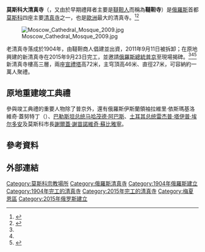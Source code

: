 {{NoteTA
|G1=Unit
}}
{{Infobox religious building
|building_name= 莫斯科大清真寺
|image= Moscow Cathedral Mosque 01-2016.jpg
|caption= 莫斯科大清真寺
|location= [[莫斯科|莫斯科]]
|map_type= Russia Moscow
|latd= 55
|latm= 46
|lats= 45
|latNS= N
|longd= 37
|longm= 37
|longs= 37
|longEW= E
|religious_affiliation= [[伊斯兰教|伊斯兰教]]
|municipality= [[莫斯科|莫斯科]]
|leadership= 
|website= http://www.mihrab.ru/
|architecture= yes
|architect= 尼古萊·艾列克西伊維奇·茹可夫
|architecture_type= [[清真寺|清真寺]]
|architecture_style= [[拜占庭式建筑|拜占庭式建筑]]
|founded_by= 薩利赫·尤蘇波維奇·葉律津
|funded_by= 
|general_contractor= 
|facade_direction= 南
|groundbreaking= 2011年
|year_completed= 2015年
|construction_cost= 1.7億美元
|specifications= yes
|capacity= 約一萬人
|length= 
|width= 
|width_nave= 
|height_max= 
|dome_quantity= 1座
|dome_height_outer= 46公尺
|dome_height_inner= 
|dome_dia_outer= 27公尺
|dome_dia_inner= 
|minaret_quantity= 2座
|minaret_height= 72公尺
|spire_quantity= 
|spire_height= 
|materials= 
}}


'''莫斯科大清真寺'''（{{lang|ru|Московская соборная мечеть}}，又由於早期禮拜者主要是[[韃靼人|韃靼人]]而稱為'''韃靼寺'''）是[[俄羅斯|俄羅斯]]首都[[莫斯科|莫斯科]]四座主要[[清真寺|清真寺]]之一，也是[[歐洲|歐洲]]最大的清真寺。<ref name="rt">{{cite news |url=http://russian.rt.com/article/118307 |script-title=ru:В Москве сегодня после реставрации открылась крупнейшая мечеть Европы |publisher=今日俄罗斯 |date=2015-09-23 |language=ru |accessdate=2015-09-23 |archive-date=2020-08-12 |archive-url=https://web.archive.org/web/20200812015539/https://russian.rt.com/article/118307 |dead-url=no }}</ref><ref name="sputniknews">{{cite news |url=http://sputniknews.com/photo/20150923/1027391161/moscow-unveils-biggest-biggest-mosque-in-europe-photos.html |title=Moscow Unveils Biggest Mosque in Europe |publisher=史普尼克新聞 |date=2015-09-23 |language=en |accessdate=2015-09-23 |archive-date=2016-08-07 |archive-url=https://web.archive.org/web/20160807174501/http://sputniknews.com/photo/20150923/1027391161/moscow-unveils-biggest-biggest-mosque-in-europe-photos.html |dead-url=no }}</ref>

[[File:Moscow_Cathedral_Mosque_2009.jpg|thumb]]

老清真寺落成於1904年，由韃靼商人倡建並出資，2011年9月11日被拆卸；在原地興建的新清真寺在2015年9月23日完工，並邀請[[俄羅斯總統|俄羅斯總統]][[普京|普京]]至現場揭碑。<ref name="rt" /><ref name="sputniknews" /><ref>{{cite news|title=Moscow Central Mosque To Be Built By 2014-15|url=http://www.rferl.org/content/moscow_central_mosque_to_be_built_by_2014-15/24380743.html|newspaper=[[自由歐洲電台|自由歐洲電台]]|date=2011-11-03|language=en|accessdate=2013-05-07|archive-date=2015-09-24|archive-url=https://web.archive.org/web/20150924141603/http://www.rferl.org/content/moscow_central_mosque_to_be_built_by_2014-15/24380743.html|dead-url=no}}</ref>新清真寺樓高三層，兩座[[宣禮塔|宣禮塔]]高72米，主穹頂高46米、直徑27米，可容納約一萬人聚禮。

== 原地重建竣工典禮 ==
{{并列图像
|align= center
|image1= The opening of the Moscow Cathedral Mosque (2015-09-23) 07.jpg
|image2= The opening of the Moscow Cathedral Mosque (2015-09-23) 03.jpg
|image3= The opening of the Moscow Cathedral Mosque (2015-09-23) 12.jpg
|image4= The opening of the Moscow Cathedral Mosque (2015-09-23) 04.JPG
|footer= 2015年9月23日竣工典禮
}}
參與竣工典禮的重要人物除了普京外，還有俄羅斯伊斯蘭領袖拉維里·依斯瑪基洛維奇·蓋努特丁（{{lang|ru|Равиль Исмагилович Гайнутдин}}）、[[巴勒斯坦总统|巴勒斯坦总统]][[马哈茂德·阿巴斯|马哈茂德·阿巴斯]]、[[土耳其总统|土耳其总统]][[雷杰普·塔伊普·埃尔多安|雷杰普·塔伊普·埃尔多安]]及莫斯科市長[[謝爾蓋·謝苗諾維奇·蘇比雅寧|謝爾蓋·謝苗諾維奇·蘇比雅寧]]。

== 參考資料 ==
{{reflist}}

== 外部連結 ==
{{Commons category|Moscow_Cathedral_Mosque}}
{{Commons category|The_opening_of_the_Moscow_Cathedral_Mosque_(2015-09-23)|莫斯科大清真寺竣工典禮}}
{{Official site|http://www.mihrab.ru/}}{{language icon|ru}}

[[Category:莫斯科宗教場所|Category:莫斯科宗教場所]]
[[Category:俄羅斯清真寺|Category:俄羅斯清真寺]]
[[Category:1904年俄羅斯建立|Category:1904年俄羅斯建立]]
[[Category:1904年完工的清真寺|Category:1904年完工的清真寺]]
[[Category:2015年完工的清真寺|Category:2015年完工的清真寺]]
[[Category:梅夏恩區|Category:梅夏恩區]]
[[Category:2015年俄罗斯建立|Category:2015年俄罗斯建立]]